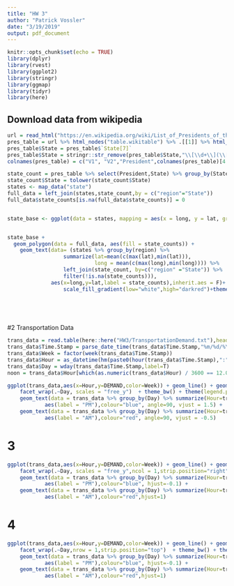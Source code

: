 ```yaml
---
title: "HW 3"
author: "Patrick Vossler"
date: "3/19/2019"
output: pdf_document
---
```


```r
knitr::opts_chunk$set(echo = TRUE)
library(dplyr)
library(rvest)
library(ggplot2)
library(stringr)
library(ggmap)
library(tidyr)
library(here)
```

## Download data from wikipedia
```r
url = read_html("https://en.wikipedia.org/wiki/List_of_Presidents_of_the_United_States_by_previous_experience")
pres_table = url %>% html_nodes("table.wikitable") %>% .[[1]] %>% html_table()
pres_table$State = pres_table$`State[7]`
pres_table$State = stringr::str_remove(pres_table$State,"\\[\\d+\\](\\[\\d+\\])?")
colnames(pres_table) = c("V1", "V2","President",colnames(pres_table)[4:length(colnames(pres_table))])

state_count = pres_table %>% select(President,State) %>% group_by(State) %>% summarize(state_counts = n())
state_count$State = tolower(state_count$State)
states <- map_data("state")
full_data = left_join(states,state_count,by = c("region"="State"))
full_data$state_counts[is.na(full_data$state_counts)] = 0


state_base <- ggplot(data = states, mapping = aes(x = long, y = lat, group = group)) + geom_polygon(fill="white",color="black")


state_base +
  geom_polygon(data = full_data, aes(fill = state_counts)) +
    geom_text(data= (states %>% group_by(region) %>%
                  summarize(lat=mean(c(max(lat),min(lat))),
                            long = mean(c(max(long),min(long)))) %>% 
                  left_join(state_count, by=c("region" ="State")) %>%
                  filter(!is.na(state_counts))),
              aes(x=long,y=lat,label = state_counts),inherit.aes = F)+ 
                  scale_fill_gradient(low="white",high="darkred")+theme_void()
 


 
```

#2 Transportation Data
```r
trans_data = read.table(here::here("HW3/TransportationDemand.txt"),header = T,sep = "\t")
trans_data$Time.Stamp = parse_date_time(trans_data$Time.Stamp,"%m/%d/%Y %I:%M %p",tz = "America/Santiago")
trans_data$Week = factor(week(trans_data$Time.Stamp))
trans_data$Hour = as_datetime(hm(paste0(hour(trans_data$Time.Stamp),":", minute(trans_data$Time.Stamp))))
trans_data$Day = wday(trans_data$Time.Stamp,label=T)
noon = trans_data$Hour[which(as.numeric(trans_data$Hour) / 3600 == 12.00)[1]]

ggplot(trans_data,aes(x=Hour,y=DEMAND,color=Week)) + geom_line() + geom_point() +
    facet_wrap(.~Day, scales = "free_y")  + theme_bw() + theme(legend.position="top") + labs(title="Number of Passengers arriving at Santiago terminal") + scale_x_datetime(name = "",date_labels ="%H", date_breaks =  "1 hours" ) + geom_vline(xintercept = noon ,linetype=4, colour="red") +
    geom_text(data = trans_data %>% group_by(Day) %>% summarize(Hour=trans_data$Hour[which(as.numeric(trans_data$Hour) / 3600 == 12.00)[1]],DEMAND=max(DEMAND)-.15*max(DEMAND)),
            aes(label = "PM"),colour="blue", angle=90, vjust = 1.5) +
    geom_text(data = trans_data %>% group_by(Day) %>% summarize(Hour=trans_data$Hour[which(as.numeric(trans_data$Hour) / 3600 == 12.00)[1]],DEMAND=max(DEMAND)-.15*max(DEMAND)),
            aes(label = "AM"),colour="red", angle=90, vjust = -0.5)

```
# 3
```r

ggplot(trans_data,aes(x=Hour,y=DEMAND,color=Week)) + geom_line() + geom_point() +
    facet_wrap(.~Day, scales = "free_y",ncol = 1,strip.position="right")  + theme_bw() + theme(legend.position="top") + labs(title="Number of Passengers arriving at Santiago terminal") + scale_x_datetime(name = "",date_labels ="%H", date_breaks =  "1 hours" ) + geom_vline(xintercept = noon ,linetype=4, colour="red") +
    geom_text(data = trans_data %>% group_by(Day) %>% summarize(Hour=trans_data$Hour[which(as.numeric(trans_data$Hour) / 3600 == 12.00)[1]],DEMAND=max(DEMAND)-.12*max(DEMAND)),
            aes(label = "PM"),colour="blue", hjust=-0.1) +
    geom_text(data = trans_data %>% group_by(Day) %>% summarize(Hour=trans_data$Hour[which(as.numeric(trans_data$Hour) / 3600 == 12.00)[1]],DEMAND=max(DEMAND)-.12*max(DEMAND)),
            aes(label = "AM"),colour="red",hjust=1)


```

# 4
```r
ggplot(trans_data,aes(x=Hour,y=DEMAND,color=Week)) + geom_line() + geom_point() +
    facet_wrap(.~Day,nrow = 1,strip.position="top")  + theme_bw() + theme(legend.position="top") + labs(title="Number of Passengers arriving at Santiago terminal") + scale_x_datetime(name = "",date_labels ="%H", date_breaks =  "1 hours" ) + geom_vline(xintercept = noon ,linetype=4, colour="red") +
    geom_text(data = trans_data %>% group_by(Day) %>% summarize(Hour=trans_data$Hour[which(as.numeric(trans_data$Hour) / 3600 == 12.00)[1]],DEMAND=max(DEMAND)-.12*max(DEMAND)),
            aes(label = "PM"),colour="blue", hjust=-0.1) +
    geom_text(data = trans_data %>% group_by(Day) %>% summarize(Hour=trans_data$Hour[which(as.numeric(trans_data$Hour) / 3600 == 12.00)[1]],DEMAND=max(DEMAND)-.12*max(DEMAND)),
            aes(label = "AM"),colour="red",hjust=1)

```


